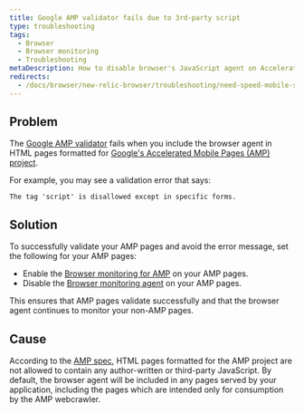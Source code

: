 ```yaml
---
title: Google AMP validator fails due to 3rd-party script
type: troubleshooting
tags:
  - Browser
  - Browser monitoring
  - Troubleshooting
metaDescription: How to disable browser's JavaScript agent on Accelerated Mobile Pages to validate pages against Google's AMP spec.
redirects:
  - /docs/browser/new-relic-browser/troubleshooting/need-speed-mobile-search-results-amp
---
```


## Problem

The [Google AMP validator](https://www.ampproject.org/docs/guides/validate) fails when you include the browser agent in HTML pages formatted for [Google's Accelerated Mobile Pages (AMP) project](https://www.ampproject.org/).

For example, you may see a validation error that says:

```
The tag 'script' is disallowed except in specific forms.
```

## Solution

To successfully validate your AMP pages and avoid the error message, set the following for your AMP pages:

* Enable the [Browser monitoring for AMP](/docs/browser/new-relic-browser/installation/monitor-amp-pages-new-relic-browser) on your AMP pages.
* Disable the [Browser monitoring agent](/docs/browser/new-relic-browser/installation-configuration/disable-browser-monitoring-specific-pages) on your AMP pages.

This ensures that AMP pages validate successfully and that the browser agent continues to monitor your non-AMP pages.

## Cause

According to the [AMP spec](https://www.ampproject.org/docs/reference/spec), HTML pages formatted for the AMP project are not allowed to contain any author-written or third-party JavaScript. By default, the browser agent will be included in any pages served by your application, including the pages which are intended only for consumption by the AMP webcrawler.
